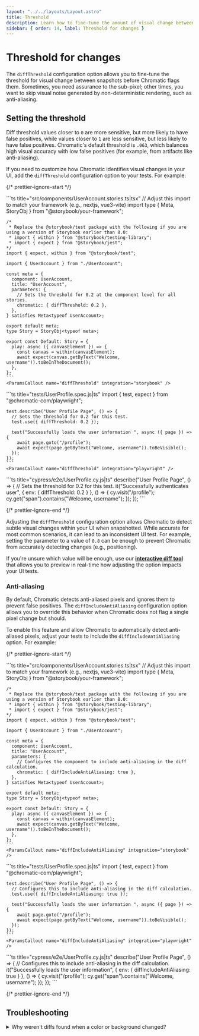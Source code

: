```yaml
---
layout: "../../layouts/Layout.astro"
title: Threshold
description: Learn how to fine-tune the amount of visual change between snapshots before they get marked as changes
sidebar: { order: 14, label: Threshold for changes }
---
```




# Threshold for changes

The `diffThreshold` configuration option allows you to fine-tune the threshold for visual change between snapshots before Chromatic flags them. Sometimes, you need assurance to the sub-pixel; other times, you want to skip visual noise generated by non-deterministic rendering, such as anti-aliasing.

## Setting the threshold

Diff threshold values closer to `0` are more sensitive, but more likely to have false positives, while values closer to `1` are less sensitive, but less likely to have false positives. Chromatic's default threshold is `.063`, which balances high visual accuracy with low false positives (for example, from artifacts like anti-aliasing).

If you need to customize how Chromatic identifies visual changes in your UI, add the `diffThreshold` configuration option to your tests. For example:

{/* prettier-ignore-start */}

<IntegrationSnippets>
  <Fragment slot="storybook">
    ```ts title="src/components/UserAccount.stories.ts|tsx"
    // Adjust this import to match your framework (e.g., nextjs, vue3-vite)
    import type { Meta, StoryObj } from "@storybook/your-framework";

    /*
     * Replace the @storybook/test package with the following if you are using a version of Storybook earlier than 8.0:
     * import { within } from "@storybook/testing-library";
     * import { expect } from "@storybook/jest";
    */
    import { expect, within } from "@storybook/test";

    import { UserAccount } from "./UserAccount";

    const meta = {
      component: UserAccount,
      title: "UserAccount",
      parameters: {
        // Sets the threshold for 0.2 at the component level for all stories.
        chromatic: { diffThreshold: 0.2 },
      },
    } satisfies Meta<typeof UserAccount>;

    export default meta;
    type Story = StoryObj<typeof meta>;

    export const Default: Story = {
      play: async ({ canvasElement }) => {
        const canvas = within(canvasElement);
        await expect(canvas.getByText("Welcome, username")).toBeInTheDocument();
      },
    };
    ```
    <ParamsCallout name="diffThreshold" integration="storybook" />
  </Fragment>
  <Fragment slot="playwright">
    ```ts title="tests/UserProfile.spec.js|ts"
    import { test, expect } from "@chromatic-com/playwright";

    test.describe("User Profile Page", () => {
      // Sets the threshold for 0.2 for this test.
      test.use({ diffThreshold: 0.2 });

      test("Successfully loads the user information ", async ({ page }) => {
        await page.goto("/profile");
        await expect(page.getByText("Welcome, username")).toBeVisible();
      });
    });
    ```
    <ParamsCallout name="diffThreshold" integration="playwright" />
  </Fragment>
  <Fragment slot="cypress">
    ```ts title="cypress/e2e/UserProfile.cy.js|ts"
    describe("User Profile Page", () => {
       // Sets the threshold for 0.2 for this test.
      it("Successfully authenticates user", { env: { diffThreshold: 0.2 } }, () => {
        cy.visit("/profile");
        cy.get("span").contains("Welcome, username");
      });
    });
    ```
    <ParamsCallout name="diffThreshold" integration="cypress" />
  </Fragment>
</IntegrationSnippets>

{/* prettier-ignore-end */}

Adjusting the `diffThreshold` configuration option allows Chromatic to detect subtle visual changes within your UI when snapshotted. While accurate for most common scenarios, it can lead to an inconsistent UI test. For example, setting the parameter to a value of `0.8` can be enough to prevent Chromatic from accurately detecting changes (e.g., positioning).

If you're unsure which value will be enough, use our [**interactive diff tool**](https://6262c53f521620003ac2ff49-ukmsdlppcb.chromatic.com/?path=/story/stories-diff-threshold-check--test-yours-out) that allows you to preview in real-time how adjusting the option impacts your UI tests.

### Anti-aliasing

By default, Chromatic detects anti-aliased pixels and ignores them to prevent false positives. The `diffIncludeAntiAliasing` configuration option allows you to override this behavior when Chromatic does not flag a single pixel change but should.

To enable this feature and allow Chromatic to automatically detect anti-aliased pixels, adjust your tests to include the `diffIncludeAntiAliasing` option. For example:

{/* prettier-ignore-start */}

<IntegrationSnippets>
  <Fragment slot="storybook">
    ```ts title="src/components/UserAccount.stories.ts|tsx"
    // Adjust this import to match your framework (e.g., nextjs, vue3-vite)
    import type { Meta, StoryObj } from "@storybook/your-framework";

    /*
     * Replace the @storybook/test package with the following if you are using a version of Storybook earlier than 8.0:
     * import { within } from "@storybook/testing-library";
     * import { expect } from "@storybook/jest";
    */
    import { expect, within } from "@storybook/test";

    import { UserAccount } from "./UserAccount";

    const meta = {
      component: UserAccount,
      title: "UserAccount",
      parameters: {
        // Configures the component to include anti-aliasing in the diff calculation.
        chromatic: { diffIncludeAntiAliasing: true },
      },
    } satisfies Meta<typeof UserAccount>;

    export default meta;
    type Story = StoryObj<typeof meta>;

    export const Default: Story = {
      play: async ({ canvasElement }) => {
        const canvas = within(canvasElement);
        await expect(canvas.getByText("Welcome, username")).toBeInTheDocument();
      },
    };
    ```
    <ParamsCallout name="diffIncludeAntiAliasing" integration="storybook" />
  </Fragment>
  <Fragment slot="playwright">
    ```ts title="tests/UserProfile.spec.js|ts"
    import { test, expect } from "@chromatic-com/playwright";

    test.describe("User Profile Page", () => {
      // Configures this to include anti-aliasing in the diff calculation.
      test.use({ diffIncludeAntiAliasing: true });

      test("Successfully loads the user information ", async ({ page }) => {
        await page.goto("/profile");
        await expect(page.getByText("Welcome, username")).toBeVisible();
      });
    });
    ```
    <ParamsCallout name="diffIncludeAntiAliasing" integration="playwright" />
  </Fragment>
  <Fragment slot="cypress">
    ```ts title="cypress/e2e/UserProfile.cy.js|ts"
    describe("User Profile Page", () => {
      // Configures this to include anti-aliasing in the diff calculation.
      it("Successfully loads the user information", { env: { diffIncludeAntiAliasing: true } }, () => {
        cy.visit("/profile");
        cy.get("span").contains("Welcome, username");
      });
    });
    ```
    <ParamsCallout name="diffIncludeAntiAliasing" integration="cypress" />
  </Fragment>
</IntegrationSnippets>

{/* prettier-ignore-end */}

## Troubleshooting

<details>
<summary>Why weren't diffs found when a color or background changed?</summary>

Chromatic uses a threshold to determine how much must change between snapshots before they get flagged as visual changes. This prevents false positives due to anti-aliasing and other non-deterministic rendering artifacts.

However, our default threshold may miss subtle changes, such as nuanced changes to a background's shade of gray. In this case, you may want to adjust the `diffThreshold` to be more accurate (lower value).

Find the suitable threshold for your UI using our [**interactive diff tool**](https://6262c53f521620003ac2ff49-ukmsdlppcb.chromatic.com/?path=/story/stories-diff-threshold-check--test-yours-out).

</details>
